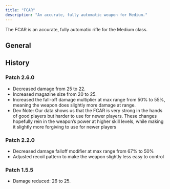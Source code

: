 ```yaml
---
title: "FCAR"
description: "An accurate, fully automatic weapon for Medium."
---
```


The FCAR is an accurate, fully automatic rifle for the Medium class.

## General


<WeaponTable />

## History

### Patch 2.6.0

- Decreased damage from 25 to 22.
- Increased magazine size from 20 to 25.
- Increased the fall-off damage multiplier at max range from 50% to 55%, meaning the weapon does slightly more damage at range.
- Dev Note: Our data shows us that the FCAR is very strong in the hands of good players but harder to use for newer players. These changes hopefully rein in the weapon’s power at higher skill levels, while making it slightly more forgiving to use for newer players

### Patch 2.2.0

- Decreased damage falloff modifier at max range from 67% to 50%
- Adjusted recoil pattern to make the weapon slightly less easy to control

### Patch 1.5.5

- Damage reduced: 26 to 25.
